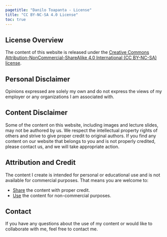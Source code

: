 ```yaml
---
pagetitle: "Danilo Toapanta - License"
title: "CC BY-NC-SA 4.0 License"
toc: true
---
```

## License Overview

The content of this website is released under the [[Creative Commons Attribution-NonCommercial-ShareAlike 4.0 International (CC BY-NC-SA) license](https://creativecommons.org/licenses/by-nc-sa/4.0/)]{
.grey-link}.

<p>
    <i class="fa-brands fa-creative-commons fa-2x" aria-label="creative-commons"></i> 
    <i class="fa-brands fa-creative-commons-by fa-2x" aria-label="creative-commons-by"></i> 
    <i class="fa-brands fa-creative-commons-nc fa-2x" aria-label="creative-commons-nc"></i> 
    <i class="fa-brands fa-creative-commons-sa fa-2x" aria-label="creative-commons-sa"></i>
</p>

## Personal Disclaimer

Opinions expressed are solely my own and do not express the views of my employer or any organizations I am associated with.

## Content Disclaimer

Some of the content on this website, including images and lecture slides, may not be authored by us. We respect the intellectual property rights of others and strive to give proper credit to original authors. If you find any content on our website that belongs to you and is not properly credited, please contact us, and we will take appropriate action.

## Attribution and Credit

The content I create is intended for personal or educational use and is not available for commercial purposes. That means you are welcome to:

<!-- - You <u>may share the content</u> of this site with proper credit.
- You <u>may not use this content for commercial purposes</u> without explicit permission. -->

- <u>Share</u> the content with proper credit.
- <u>Use</u> the content for non-commercial purposes.

## Contact 

If you have any questions about the use of my content or would like to collaborate with me, feel free to contact me.


